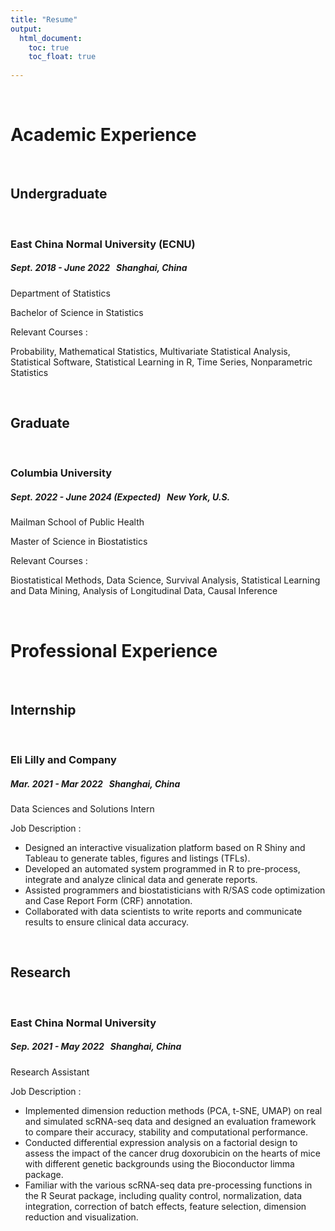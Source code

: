 ```yaml
---
title: "Resume"
output: 
  html_document:
    toc: true
    toc_float: true
    
---
```


\ \par
# Academic Experience

\ \par
## Undergraduate

\ \par
### East China Normal University (ECNU)
##### *Sept. 2018 - June 2022  \ \ Shanghai, China*
Department of Statistics

Bachelor of Science in Statistics

Relevant Courses :\par
Probability, Mathematical Statistics, Multivariate Statistical Analysis, Statistical Software, Statistical Learning in R, Time Series, Nonparametric Statistics


\ \par
## Graduate

\ \par
### Columbia University
##### *Sept. 2022 - June 2024 (Expected) \ \ New York, U.S.*
Mailman School of Public Health

Master of Science in Biostatistics

Relevant Courses :\par
Biostatistical Methods, Data Science, Survival Analysis, Statistical Learning and Data Mining, Analysis of Longitudinal Data, Causal Inference


\ \par
# Professional Experience

\ \par
## Internship

\ \par
### Eli Lilly and Company
##### *Mar. 2021 - Mar 2022  \ \ Shanghai, China*

Data Sciences and Solutions Intern

Job Description :

  * Designed an interactive visualization platform based on R Shiny and Tableau to generate tables, figures and listings (TFLs). 
  * Developed an automated system programmed in R to pre-process, integrate and analyze clinical data and generate reports. 
  * Assisted programmers and biostatisticians with R/SAS code optimization and Case Report Form (CRF) annotation.
  * Collaborated with data scientists to write reports and communicate results to ensure clinical data accuracy.
  
  
\ \par
## Research

\ \par
### East China Normal University
##### *Sep. 2021 - May 2022  \ \ Shanghai, China*

Research Assistant

Job Description :

  * Implemented dimension reduction methods (PCA, t-SNE, UMAP) on real and simulated scRNA-seq data and designed an evaluation framework to compare their accuracy, stability and computational performance.
  * Conducted differential expression analysis on a factorial design to assess the impact of the cancer drug doxorubicin on the hearts of mice with different genetic backgrounds using the Bioconductor limma package.
  * Familiar with the various scRNA-seq data pre-processing functions in the R Seurat package, including quality control, normalization, data integration, correction of batch effects, feature selection, dimension reduction and visualization.













